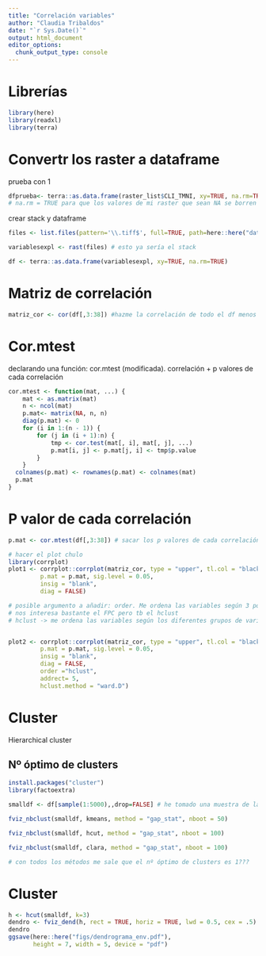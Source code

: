```yaml
---
title: "Correlación variables"
author: "Claudia Tribaldos"
date: "`r Sys.Date()`"
output: html_document
editor_options: 
  chunk_output_type: console
---
```


# Librerías 
```r
library(here)
library(readxl)
library(terra)
```

# Convertr los raster a dataframe

prueba con 1 
```r
dfprueba<- terra::as.data.frame(raster_list$CLI_TMNI, xy=TRUE, na.rm=TRUE) # xy= TRUE significa que las coordenadas de cada raster se calculan y se incluyen 
# na.rm = TRUE para que los valores de mi raster que sean NA se borren 
```

crear stack y dataframe
```r
files <- list.files(pattern='\\.tiff$', full=TRUE, path=here::here("data/variablesexpl"))

variablesexpl <- rast(files) # esto ya sería el stack 

df <- terra::as.data.frame(variablesexpl, xy=TRUE, na.rm=TRUE)
```

# Matriz de correlación
```r
matriz_cor <- cor(df[,3:38]) #hazme la correlación de todo el df menos la columna 1 y la 2 
```

# Cor.mtest

declarando una función: cor.mtest (modificada). correlación + p valores de cada correlación 
```r
cor.mtest <- function(mat, ...) {
    mat <- as.matrix(mat)
    n <- ncol(mat)
    p.mat<- matrix(NA, n, n)
    diag(p.mat) <- 0
    for (i in 1:(n - 1)) {
        for (j in (i + 1):n) {
            tmp <- cor.test(mat[, i], mat[, j], ...)
            p.mat[i, j] <- p.mat[j, i] <- tmp$p.value
        }
    }
  colnames(p.mat) <- rownames(p.mat) <- colnames(mat)
  p.mat
}
```

# P valor de cada correlación 

```r
p.mat <- cor.mtest(df[,3:38]) # sacar los p valores de cada correlación con la función de arriba

# hacer el plot chulo
library(corrplot)
plot1 <- corrplot::corrplot(matriz_cor, type = "upper", tl.col = "black", tl.srt = 90, tl.cex = 0.4,
         p.mat = p.mat, sig.level = 0.05, 
         insig = "blank", 
         diag = FALSE)

# posible argumento a añadir: order. Me ordena las variables según 3 posibles métodos: FPC (análisis de componentes principales), AOE, hclust. 
# nos interesa bastante el FPC pero tb el hclust 
# hclust -> me ordena las variables según los diferentes grupos de variables que se correlacionan más entre sí y luego me dibuja los rectángulos alrededor 


plot2 <- corrplot::corrplot(matriz_cor, type = "upper", tl.col = "black", tl.srt = 90, tl.cex = 0.4,
         p.mat = p.mat, sig.level = 0.05, 
         insig = "blank", 
         diag = FALSE, 
         order ="hclust", 
         addrect= 5, 
         hclust.method = "ward.D")
```


# Cluster 

Hierarchical cluster

## Nº óptimo de clusters
```r
install.packages("cluster")
library(factoextra)

smalldf <- df[sample(1:5000),,drop=FALSE] # he tomado una muestra de la dataframe porque era demasiado grande para la función nb clust 

fviz_nbclust(smalldf, kmeans, method = "gap_stat", nboot = 50)

fviz_nbclust(smalldf, hcut, method = "gap_stat", nboot = 100)

fviz_nbclust(smalldf, clara, method = "gap_stat", nboot = 100)

# con todos los métodos me sale que el nº óptimo de clusters es 1???
```

# Cluster 

```r
h <- hcut(smalldf, k=3)
dendro <- fviz_dend(h, rect = TRUE, horiz = TRUE, lwd = 0.5, cex = .5)
dendro
ggsave(here::here("figs/dendrograma_env.pdf"), 
       height = 7, width = 5, device = "pdf")
```

